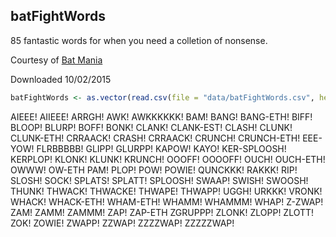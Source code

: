 batFightWords
----------------------------

85 fantastic words for when you need a colletion of nonsense.

Courtesy of [Bat Mania](http://www.bat-mania.co.uk/trivia/batfight_words.php)

Downloaded 10/02/2015

```r
batFightWords <- as.vector(read.csv(file = "data/batFightWords.csv", header=FALSE, stringsAsFactors=FALSE)[,1])
```


AIEEE!
AIIEEE!
ARRGH!
AWK!
AWKKKKKK!
BAM!
BANG!
BANG-ETH!
BIFF!
BLOOP!
BLURP!
BOFF!
BONK!
CLANK!
CLANK-EST!
CLASH!
CLUNK!
CLUNK-ETH!
CRRAACK!
CRASH!
CRRAACK!
CRUNCH!
CRUNCH-ETH!
EEE-YOW!
FLRBBBBB!
GLIPP!
GLURPP!
KAPOW!
KAYO!
KER-SPLOOSH!
KERPLOP!
KLONK!
KLUNK!
KRUNCH!
OOOFF!
OOOOFF!
OUCH!
OUCH-ETH!
OWWW!
OW-ETH
PAM!
PLOP!
POW!
POWIE!
QUNCKKK!
RAKKK!
RIP!
SLOSH!
SOCK!
SPLATS!
SPLATT!
SPLOOSH!
SWAAP!
SWISH!
SWOOSH!
THUNK!
THWACK!
THWACKE!
THWAPE!
THWAPP!
UGGH!
URKKK!
VRONK!
WHACK!
WHACK-ETH!
WHAM-ETH!
WHAMM!
WHAMMM!
WHAP!
Z-ZWAP!
ZAM!
ZAMM!
ZAMMM!
ZAP!
ZAP-ETH
ZGRUPPP!
ZLONK!
ZLOPP!
ZLOTT!
ZOK!
ZOWIE!
ZWAPP!
ZZWAP!
ZZZZWAP!
ZZZZZWAP!

